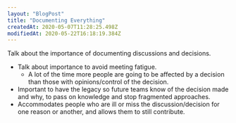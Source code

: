 ```yaml
---
layout: "BlogPost"
title: "Documenting Everything"
createdAt: 2020-05-07T11:28:25.498Z
modifiedAt: 2020-05-22T16:18:19.384Z
---
```


Talk about the importance of documenting discussions and decisions.

- Talk about importance to avoid meeting fatigue.
  - A lot of the time more people are going to be affected by a decision than those with opinions/control of the decision.
- Important to have the legacy so future teams know of the decision made and why, to pass on knowledge and stop fragmented approaches.
- Accommodates people who are ill or miss the discussion/decision for one reason or another, and allows them to still contribute.
